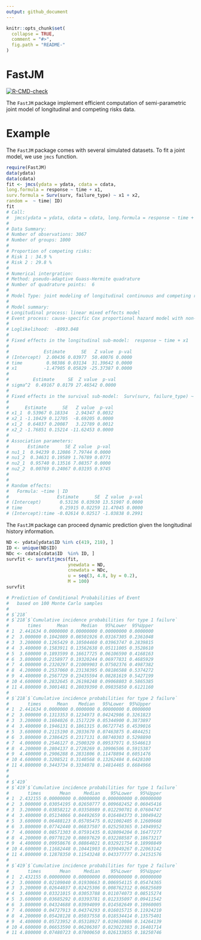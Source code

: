 ```yaml
---
output: github_document
---
```


```r
knitr::opts_chunk$set(
  collapse = TRUE,
  comment = "#>",
  fig.path = "README-"
)
```
# FastJM

<!-- badges: start -->
[![R-CMD-check](https://github.com/shanpengli/FastJM/workflows/R-CMD-check/badge.svg)](https://github.com/shanpengli/FastJM/actions)
<!-- badges: end -->

The `FastJM` package implement efficient computation of semi-parametric joint model of longitudinal and competing risks data.

# Example

The `FastJM` package comes with several simulated datasets. To fit a joint model, we use `jmcs` function. 

```r
require(FastJM)
data(ydata)
data(cdata)
fit <- jmcs(ydata = ydata, cdata = cdata, 
long.formula = response ~ time + x1, 
surv.formula = Surv(surv, failure_type) ~ x1 + x2, 
random =  ~ time| ID)
fit
# Call:
#  jmcs(ydata = ydata, cdata = cdata, long.formula = response ~ time + x1, random = ~time | ID, surv.formula = Surv(surv, failure_type) ~ x1 + x2) 
# 
# Data Summary:
# Number of observations: 3067 
# Number of groups: 1000 
# 
# Proportion of competing risks: 
# Risk 1 : 34.9 %
# Risk 2 : 29.8 %
# 
# Numerical intergration:
# Method: pseudo-adaptive Guass-Hermite quadrature
# Number of quadrature points:  6 
# 
# Model Type: joint modeling of longitudinal continuous and competing risks data 
# 
# Model summary:
# Longitudinal process: linear mixed effects model
# Event process: cause-specific Cox proportional hazard model with non-parametric baseline hazard
# 
# Loglikelihood:  -8993.048 
# 
# Fixed effects in the longitudinal sub-model:  response ~ time + x1 
# 
#             Estimate      SE   Z value  p-val
# (Intercept)  2.00436 0.03977  50.40076 0.0000
# time         0.98386 0.03134  31.39642 0.0000
# x1          -1.47905 0.05829 -25.37387 0.0000
# 
#         Estimate     SE  Z value  p-val
# sigma^2  0.49167 0.0179 27.46542 0.0000
# 
# Fixed effects in the survival sub-model:  Surv(surv, failure_type) ~ x1 + x2 
# 
#      Estimate      SE   Z value  p-val
# x1_1  0.53967 0.18334   2.94347 0.0032
# x2_1 -1.10429 0.12705  -8.69205 0.0000
# x1_2  0.64837 0.20087   3.22789 0.0012
# x2_2 -1.76851 0.15214 -11.62453 0.0000
# 
# Association parameters:                 
#       Estimate      SE Z value  p-val
# nu1_1  0.94239 0.12086 7.79744 0.0000
# nu1_2  0.34631 0.19589 1.76789 0.0771
# nu2_1  0.95740 0.13516 7.08357 0.0000
# nu2_2  0.00769 0.24067 0.03195 0.9745
# 
# 
# Random effects:                 
#   Formula: ~time | ID 
#                  Estimate      SE  Z value  p-val
# (Intercept)       0.53136 0.03930 13.51907 0.0000
# time              0.25915 0.02259 11.47045 0.0000
# (Intercept):time -0.02614 0.02517 -1.03838 0.2991
```

The `FastJM` package can proceed dynamic prediction given the longitudinal history information.

```r
ND <- ydata[ydata$ID %in% c(419, 218), ]
ID <- unique(ND$ID)
NDc <- cdata[cdata$ID  %in% ID, ]
survfit <- survfitjmcs(fit, 
                       ynewdata = ND, 
                       cnewdata = NDc, 
                       u = seq(3, 4.8, by = 0.2), 
                       M = 100)
survfit

# Prediction of Conditional Probabilities of Event
# 	based on 100 Monte Carlo samples
# 
# $`218`
# $`218`$`Cumulative incidence probabilities for type 1 failure`
#       times      Mean     Median   95%Lower  95%Upper
# 1  2.441634 0.0000000 0.00000000 0.00000000 0.0000000
# 2  3.000000 0.1042089 0.08501926 0.03167305 0.2361048
# 3  3.200000 0.1265429 0.10504460 0.03963747 0.2839815
# 4  3.400000 0.1583911 0.13562638 0.05111005 0.3528610
# 5  3.600000 0.1893599 0.16617725 0.06106590 0.4168163
# 6  3.800000 0.2158977 0.19320244 0.06977831 0.4685929
# 7  4.000000 0.2320297 0.21009903 0.07502376 0.4987382
# 8  4.200000 0.2537060 0.23138395 0.08186588 0.5374272
# 9  4.400000 0.2567729 0.23435594 0.08281619 0.5427199
# 10 4.600000 0.2832645 0.26198248 0.09068803 0.5865385
# 11 4.800000 0.3001481 0.28039390 0.09835850 0.6121160
# 
# $`218`$`Cumulative incidence probabilities for type 2 failure`
#       times      Mean    Median   95%Lower  95%Upper
# 1  2.441634 0.0000000 0.0000000 0.00000000 0.0000000
# 2  3.000000 0.1313353 0.1234973 0.04242986 0.3261823
# 3  3.200000 0.1604026 0.1517229 0.05344900 0.3873897
# 4  3.400000 0.1946131 0.1861315 0.06727745 0.4539016
# 5  3.600000 0.2115190 0.2033670 0.07463875 0.4844251
# 6  3.800000 0.2386425 0.2317131 0.08740303 0.5298890
# 7  4.000000 0.2546127 0.2500329 0.09537971 0.5546613
# 8  4.200000 0.2804137 0.2728269 0.10906506 0.5915387
# 9  4.400000 0.2906288 0.2831806 0.11478894 0.6051476
# 10 4.600000 0.3208521 0.3140568 0.13262484 0.6428100
# 11 4.800000 0.3443734 0.3334078 0.14814465 0.6684966
# 
# 
# $`419`
# $`419`$`Cumulative incidence probabilities for type 1 failure`
#       times       Mean     Median    95%Lower   95%Upper
# 1  2.432155 0.00000000 0.00000000 0.000000000 0.00000000
# 2  3.000000 0.03054195 0.02650777 0.009682452 0.06045416
# 3  3.200000 0.03858212 0.03358989 0.012290781 0.07604747
# 4  3.400000 0.05134066 0.04492659 0.016484373 0.10049422
# 5  3.600000 0.06488123 0.05705475 0.021002405 0.12609668
# 6  3.800000 0.07742440 0.06837507 0.025250365 0.14949952
# 7  4.000000 0.08571303 0.07591435 0.028094204 0.16477277
# 8  4.200000 0.09778120 0.08697629 0.032288587 0.18673217
# 9  4.400000 0.09958676 0.08864021 0.032921754 0.18998849
# 10 4.600000 0.11682448 0.10441903 0.039049267 0.22063142
# 11 4.800000 0.12878350 0.11543248 0.043377777 0.24151576
# 
# $`419`$`Cumulative incidence probabilities for type 2 failure`
#       times       Mean     Median    95%Lower   95%Upper
# 1  2.432155 0.00000000 0.00000000 0.000000000 0.00000000
# 2  3.000000 0.02109040 0.01930663 0.006954115 0.05474365
# 3  3.200000 0.02644037 0.02425306 0.008762312 0.06825689
# 4  3.400000 0.03321015 0.03053788 0.011074073 0.08515274
# 5  3.600000 0.03685292 0.03393781 0.012335097 0.09411542
# 6  3.800000 0.04324688 0.03994099 0.014582649 0.10960005
# 7  4.000000 0.04727913 0.04374293 0.016015715 0.11924210
# 8  4.200000 0.05428128 0.05037558 0.018534414 0.13575401
# 9  4.400000 0.05723952 0.05318927 0.019610086 0.14264139
# 10 4.600000 0.06653590 0.06206307 0.023022383 0.16401714
# 11 4.800000 0.07480723 0.07000650 0.026133855 0.18250746

```


